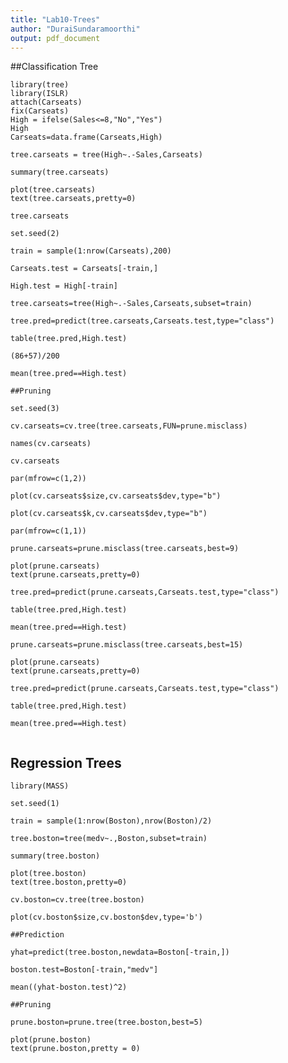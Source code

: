 ---
title: "Lab10-Trees"
author: "DuraiSundaramoorthi"
output: pdf_document
---

##Classification Tree

```
library(tree)
library(ISLR)
attach(Carseats)
fix(Carseats)
High = ifelse(Sales<=8,"No","Yes")
High
Carseats=data.frame(Carseats,High)

tree.carseats = tree(High~.-Sales,Carseats)

summary(tree.carseats)

plot(tree.carseats)
text(tree.carseats,pretty=0)

tree.carseats

set.seed(2)

train = sample(1:nrow(Carseats),200)

Carseats.test = Carseats[-train,]

High.test = High[-train]

tree.carseats=tree(High~.-Sales,Carseats,subset=train)

tree.pred=predict(tree.carseats,Carseats.test,type="class")

table(tree.pred,High.test)

(86+57)/200

mean(tree.pred==High.test)

##Pruning

set.seed(3)

cv.carseats=cv.tree(tree.carseats,FUN=prune.misclass)

names(cv.carseats)

cv.carseats

par(mfrow=c(1,2))

plot(cv.carseats$size,cv.carseats$dev,type="b")

plot(cv.carseats$k,cv.carseats$dev,type="b")

par(mfrow=c(1,1))

prune.carseats=prune.misclass(tree.carseats,best=9)

plot(prune.carseats)
text(prune.carseats,pretty=0)

tree.pred=predict(prune.carseats,Carseats.test,type="class")

table(tree.pred,High.test)

mean(tree.pred==High.test)

prune.carseats=prune.misclass(tree.carseats,best=15)

plot(prune.carseats)
text(prune.carseats,pretty=0)

tree.pred=predict(prune.carseats,Carseats.test,type="class")

table(tree.pred,High.test)

mean(tree.pred==High.test)


```

## Regression Trees
```
library(MASS)

set.seed(1)

train = sample(1:nrow(Boston),nrow(Boston)/2)

tree.boston=tree(medv~.,Boston,subset=train)

summary(tree.boston)

plot(tree.boston)
text(tree.boston,pretty=0)

cv.boston=cv.tree(tree.boston)

plot(cv.boston$size,cv.boston$dev,type='b')

##Prediction

yhat=predict(tree.boston,newdata=Boston[-train,]) 

boston.test=Boston[-train,"medv"]

mean((yhat-boston.test)^2)

##Pruning

prune.boston=prune.tree(tree.boston,best=5)

plot(prune.boston)
text(prune.boston,pretty = 0)


```

